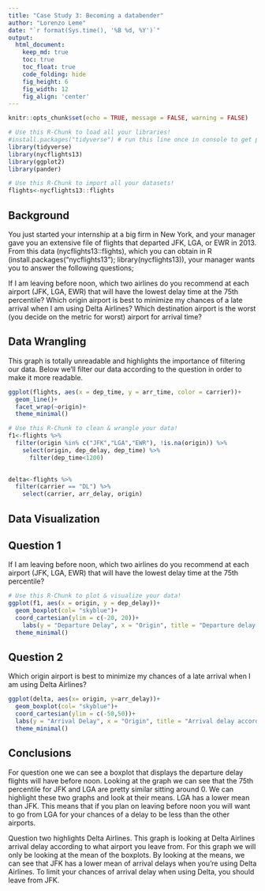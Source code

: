 ```yaml
---
title: "Case Study 3: Becoming a databender"
author: "Lorenzo Leme"
date: "`r format(Sys.time(), '%B %d, %Y')`"
output:
  html_document:  
    keep_md: true
    toc: true
    toc_float: true
    code_folding: hide
    fig_height: 6
    fig_width: 12
    fig_align: 'center'
---
```


```r
knitr::opts_chunk$set(echo = TRUE, message = FALSE, warning = FALSE)
```

```r
# Use this R-Chunk to load all your libraries!
#install.packages("tidyverse") # run this line once in console to get package
library(tidyverse)
library(nycflights13)
library(ggplot2)
library(pander)
```

```r
# Use this R-Chunk to import all your datasets!
flights<-nycflights13::flights
```



## Background

You just started your internship at a big firm in New York, and your manager gave you an extensive file of flights that departed JFK, LGA, or EWR in 2013. From this data (nycflights13::flights), which you can obtain in R (install.packages("nycflights13"); library(nycflights13)), your manager wants you to answer the following questions;

If I am leaving before noon, which two airlines do you recommend at each airport (JFK, LGA, EWR) that will have the lowest delay time at the 75th percentile?
Which origin airport is best to minimize my chances of a late arrival when I am using Delta Airlines?
Which destination airport is the worst (you decide on the metric for worst) airport for arrival time?

## Data Wrangling

This graph is totally unreadable and highlights the importance of filtering our data. Below we'll filter our data according to the question in order to make it more readable.

```r
ggplot(flights, aes(x = dep_time, y = arr_time, color = carrier))+
  geom_line()+
  facet_wrap(~origin)+
  theme_minimal()
```



```r
# Use this R-Chunk to clean & wrangle your data!
f1<-flights %>% 
  filter(origin %in% c("JFK","LGA","EWR"), !is.na(origin)) %>% 
    select(origin, dep_delay, dep_time) %>% 
      filter(dep_time<1200)
      

delta<-flights %>%  
  filter(carrier == "DL") %>% 
    select(carrier, arr_delay, origin)

```

## Data Visualization
## Question 1

If I am leaving before noon, which two airlines do you recommend at each airport (JFK, LGA, EWR) that will have the lowest delay time at the 75th percentile?

```r
# Use this R-Chunk to plot & visualize your data!
ggplot(f1, aes(x = origin, y = dep_delay))+
  geom_boxplot(col= "skyblue")+
  coord_cartesian(ylim = c(-20, 20))+
    labs(y = "Departure Delay", x = "Origin", title = "Departure delay when, leaving before noon, according to origin airpot")+
  theme_minimal()
```

## Question 2

Which origin airport is best to minimize my chances of a late arrival when I am using Delta Airlines?

```r
ggplot(delta, aes(x= origin, y=arr_delay))+
  geom_boxplot(col= "skyblue")+
  coord_cartesian(ylim = c(-50,50))+
  labs(y = "Arrival Delay", x = "Origin", title = "Arrival delay according to the origin airport")+
  theme_minimal()

```

## Conclusions

For question one we can see a boxplot that displays the departure delay flights will have before noon. Looking at the graph we can see that the 75th percentile for JFK and LGA are pretty similar sitting around 0. We can highlight these two graphs and look at their means. LGA has a lower mean than JFK. This means that if you plan on leaving before noon you will want to go from LGA for your chances of a delay to be less than the other airports.

Question two highlights Delta Airlines. This graph is looking at Delta Airlines arrival delay according to what airport you leave from. For this graph we will only be looking at the mean of the boxplots. By looking at the means, we can see that JFK has a lower mean of arrival delays when you're using Delta Airlines. To limit your chances of arrival delay when using Delta, you should leave from JFK.